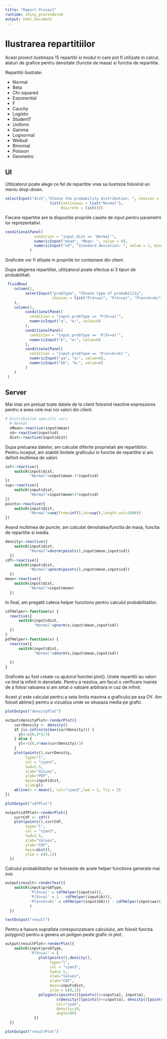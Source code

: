 ---
title: "Raport Proiect"
runtime: shiny_prerendered
output: html_document
---

# Ilustrarea repartitiilor

Acest proiect ilustreaza 15 repartitii si modul in care pot fi utilizate in calcul, alaturi de grafice pentru densitate (functie de masa) si functia de repartitie.

Repartitii ilustrate:

- Normal
- Beta
- Chi-squared
- Exponential
- F
- Cauchy
- Logistic
- StudentT
- Uniform
- Gamma
- Lognormal
- Weibull
- Binomial
- Poisson
- Geometric

## UI

Utilizatorul poate alege ce fel de repartitie vrea sa ilustreze folosind un meniu drop-down.

```{r , context="render"}
selectInput("dist","Choose the probability distribution: ", choices =
                    list(Continuous = list("Normal"),
                         Discrete = list()))
```

Fiecare repartitie are la dispozitie propriile casete de input pentru parametrii lor reprezentativi.
```{r , context="render"}
conditionalPanel(
             condition = "input.dist == 'Normal'",
             numericInput("mean", "Mean: ", value = 0),
             numericInput("sd", "Standard deviation: ", value = 1, min=0)
           )
```

Graficele vor fi afisate in propriile lor containere din client.


Dupa alegerea repartitiei, utilizatorul poate efectua si 3 tipuri de probabilitati.
```{r , context="render"}
 fluidRow(
    column(2,
         selectInput("probType", "Choose type of probability", 
                     choices = list("P(X<=a)", "P(X>=a)", "P(a<=X<=b)"))
    ),
    column(2,
         conditionalPanel(
           condition = "input.probType == 'P(X<=a)'",
           numericInput("a", "a:", value=0)
         ),
         conditionalPanel(
           condition = "input.probType == 'P(X>=a)'",
           numericInput("b", "a:", value=0)
         ),
         conditionalPanel(
           condition = "input.probType == 'P(a<=X<=b)'",
           numericInput("aa", "a:", value=0),
           numericInput("bb", "b:", value=0)
         )           
    )
 )
```

## Server

Mai intai am preluat toate datele de la client folosind reactive expressions pentru a avea cele mai noi valori din client.
```{r ,echo=TRUE, context="server"}
# Distribution specific vars
  # Normal
  nMean<-reactive(input$mean)
  sd<-reactive(input$sd)
  dist<-reactive(input$dist) 
```

Dupa preluarea datelor, am calculat diferite proprietati ale repartitiilor.
Pentru inceput, am stabilit limitele graficului in functie de repartitie si am definit multimea de valori.
```{r ,echo=TRUE, context="server"}
inf<-reactive({
    switch(input$dist,
           "Normal"=input$mean-3*input$sd)
})
sup<-reactive({
    switch(input$dist,
           "Normal"=input$mean+3*input$sd)
})
points<-reactive({
    switch(input$dist,
           "Normal"=seq(from=inf(),to=sup(),length.out=1000))
})
```

Avand multimea de puncte, am calculat densitatea/functia de masa, functia de repartitie si media.
```{r ,echo=TRUE, context="server"}
density<-reactive({
    switch(input$dist,
           "Normal"=dnorm(points(),input$mean,input$sd))
  })
cdf<-reactive({
    switch(input$dist,
           "Normal"=pnorm(points(),input$mean,input$sd))
  })
mean<-reactive({
    switch(input$dist,
           "Normal"=input$mean)
  })
```

In final, am pregatit cateva helper functions pentru calculul probabilitatilor.
```{r ,echo=TRUE, context="server"}
cdfHelper<-function(x) {
  reactive({
      switch(input$dist,
             "Normal"=pnorm(x,input$mean,input$sd))
  })
}
pdfHelper<-function(x) {
  reactive({
      switch(input$dist,
             "Normal"=dnorm(x,input$mean,input$sd))
    
  })
}
```

Graficele au fost create cu ajutorul functiei plot(). Unele repartitii au valori ce tind la infinit in densitate. Pentru a rezolva, am facut o verificare inainte de a folosi valoarea si am setat o valoare arbitrara in caz de infinit.

Acest yl este calculat pentru a seta limita maxima a graficului pe axa OY.
Am folosit abline() pentru a vizualiza unde se situeaza media pe grafic.
```{r, echo=FALSE}
plotOutput("densityPlot")
```

```{r ,echo=TRUE, context="server"}
output$densityPlot<-renderPlot({
    currDensity <- density()
    if (is.infinite(max(currDensity))) {
      yl<-c(0,4*5/3)
    } else {
      yl<-c(0,4*max(currDensity)/3)
    }
    plot(points(),currDensity,
         type="l",
         col = "cyan3",
         lwd=2.5,
         xlab="Values",
         ylab="PDF",
         main=input$dist,
         ylim=yl)
    abline(v = mean(), col="cyan2",lwd = 2, lty = 2)
})
```

```{r, echo=FALSE}
plotOutput("cdfPlot")
```
```{r ,echo=TRUE, context="server"}
output$cdfPlot<-renderPlot({
    currCdf <- cdf()
    plot(points(),currCdf,
         type="l",
         col = "cyan3",
         lwd=2.5,
         xlab="Values",
         ylab="CDF",
         main=dist(),
         ylim = c(0,1))
  })
```

Calculul probabilitatilor se foloseste de acele helper functions generate mai sus.
```{r ,echo=TRUE, context="server"}
output$result<-renderText({
    switch(input$probType,
           'P(X<=a)' = cdfHelper(input$a)(),
           'P(X>=a)' = 1 - cdfHelper(input$b)(),
           'P(a<=X<=b)' = cdfHelper(input$bb)() - cdfHelper(input$aa)()
           )
  })
```
```{r,echo=FALSE}
textOutput("result")
```
Pentru a hasura suprafata corespunzatoare calculului, am folosit functia polygon() pentru a genera un poligon peste grafic in plot.
```{r ,echo=TRUE, context="server"}
output$resultPlot<-renderPlot({
    switch(input$probType,
           'P(X<=a)' = {
               plot(points(),density(),
                    type="l",
                    col = "cyan3",
                    lwd=2.5,
                    xlab="Values",
                    ylab="CDF",
                    main=input$dist,
                    ylim = c(0,1))
               polygon(c(points()[points()<=input$a], input$a),
                       c(density()[points()<=input$a], density()[points()==min(points())]),
                       col="cyan",
                       density=10,
                       angle=90)
             })
  })
```
```{r, echo=FALSE}
plotOutput("resultPlot")
```